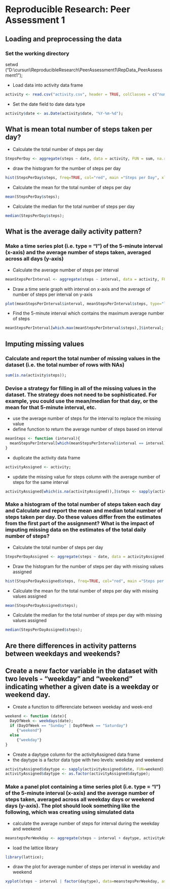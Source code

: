 # Reproducible Research: Peer Assessment 1


## Loading and preprocessing the data

### Set the working directory
setwd ("D:\\cursuri\\ReproducibleResearch\\PeerAssessment1\\RepData_PeerAssessment1");

* Load data into activity data frame
```r
activity <- read.csv("activity.csv", header = TRUE, colClasses = c("numeric", "character", "integer"));
```

* Set the date field to date data type
```r
activity$date <- as.Date(activity$date, "%Y-%m-%d");
```

## What is mean total number of steps taken per day?

* Calculate the total number of steps per day
```r
StepsPerDay <- aggregate(steps ~ date, data = activity, FUN = sum, na.rm = TRUE);
```

* draw the histogram for the number of steps per day
```r
hist(StepsPerDay$steps, freq=TRUE, col="red", main ="Steps per Day", xlab="Total Steps per Day");
```

* Calculate the mean for the total number of steps per day
```r
mean(StepsPerDay$steps);
```

* Calculate the median for the total number of steps per day
```r
median(StepsPerDay$steps);
```

## What is the average daily activity pattern?

### Make a time series plot (i.e. type = "l") of the 5-minute interval (x-axis) and the average number of steps taken, averaged across all days (y-axis)

* Calculate the average number of steps per interval
```r
meanStepsPerInterval <- aggregate(steps ~ interval, data = activity, FUN = mean, na.rm = TRUE);
```

* Draw a time serie graph with interval on x-axis and the average of number of steps per interval on y-axis
```r
plot(meanStepsPerInterval$interval, meanStepsPerInterval$steps, type="l", main = "Average number of steps per 5 min interval", xlab = "Interval (5 minutes)", ylab = "Average number of steps");
```

* Find the 5-minute interval which contains the maximum average number of steps
```r
meanStepsPerInterval[which.max(meanStepsPerInterval$steps),]$interval;
```

## Imputing missing values

### Calculate and report the total number of missing values in the dataset (i.e. the total number of rows with NAs)

```r
sum(is.na(activity$steps));
```

### Devise a strategy for filling in all of the missing values in the dataset. The strategy does not need to be sophisticated. For example, you could use the mean/median for that day, or the mean for that 5-minute interval, etc.

* use the average number of steps for the interval to replace the missing value
* define function to return the average number of steps based on interval
```r
meanSteps <- function (interval){
  meanStepsPerInterval[which(meanStepsPerInterval$interval == interval),]$steps
}
```

* duplicate the activity data frame
```r
activityAssigned <- activity;
```

* update the missing value for steps column with the average number of steps for the same interval
```r
activityAssigned[which(is.na(activityAssigned)),]$steps <- sapply(activityAssigned[which(is.na(activityAssigned)),]$interval, FUN=meanSteps);
```

### Make a histogram of the total number of steps taken each day and Calculate and report the mean and median total number of steps taken per day. Do these values differ from the estimates from the first part of the assignment? What is the impact of imputing missing data on the estimates of the total daily number of steps?

* Calculate the total number of steps per day
```r
StepsPerDayAssigned <- aggregate(steps ~ date, data = activityAssigned, FUN = sum);
```
* Draw the histogram for the number of steps per day with missing values assigned
```r
hist(StepsPerDayAssigned$steps, freq=TRUE, col="red", main ="Steps per Day", xlab="Total Steps per Day");
```

* Calculate the mean for the total number of steps per day with missing values assigned
```r
mean(StepsPerDayAssigned$steps);
```


* Calculate the median for the total number of steps per day with missing values assigned
```r
median(StepsPerDayAssigned$steps);
```

## Are there differences in activity patterns between weekdays and weekends?

## Create a new factor variable in the dataset with two levels - "weekday" and "weekend" indicating whether a given date is a weekday or weekend day.

* Create a function to differenciate between weekday and week-end
```r
weekend <- function (date){
  DayOfWeek <- weekdays(date);
  if (DayOfWeek == "Sunday" | DayOfWeek == "Saturday")
     {"weekend"}
  else
     {"weekday"}
}
```

* Create a daytype column for the activityAssigned data frame
* the daytype is a factor data type with two levels: weekday and weekend 
```r
activityAssigned$daytype <- sapply(activityAssigned$date, FUN=weekend);
activityAssigned$daytype <- as.factor(activityAssigned$daytype);
```

### Make a panel plot containing a time series plot (i.e. type = "l") of the 5-minute interval (x-axis) and the average number of steps taken, averaged across all weekday days or weekend days (y-axis). The plot should look something like the following, which was creating using simulated data

* calculate the average number of steps for interval during the weekday and weekend
```r
meanstepsPerWeekday <- aggregate(steps ~ interval + daytype, activityAssigned, mean, na.rm = TRUE);
```

* load the lattice library
```r
library(lattice);
```

* draw the plot for average number of steps per interval in weekday and weekend
```r
xyplot(steps ~ interval | factor(daytype), data=meanstepsPerWeekday, aspect=1/2, type="l");
```

